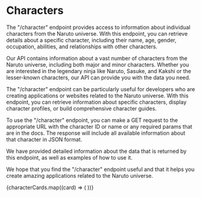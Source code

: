 # Characters


The "/character" endpoint provides access to information about individual characters from the Naruto universe. With this endpoint, you can retrieve details about a specific character, including their name, age, gender, occupation, abilities, and relationships with other characters.

Our API contains information about a vast number of characters from the Naruto universe, including both major and minor characters. Whether you are interested in the legendary ninja like Naruto, Sasuke, and Kakshi or the lesser-known characters, our API can provide you with the data you need.

The "/character" endpoint can be particularly useful for developers who are creating applications or websites related to the Naruto universe. With this endpoint, you can retrieve information about specific characters, display character profiles, or build comprehensive character guides.

To use the "/character" endpoint, you can make a GET request to the appropriate URL with the character ID or name or any required params that are in the docs. The response will include all available information about that character in JSON format.

We have provided detailed information about the data that is returned by this endpoint, as well as examples of how to use it.

We hope that you find the "/character" endpoint useful and that it helps you create amazing applications related to the Naruto universe.

<div className="h-10" />

<Cards>
  {characterCards.map((card) => (
    <Card
      key={`card-${card.href}`}
      title={card.title}
      href={card.href}
    />
))}

</Cards>
